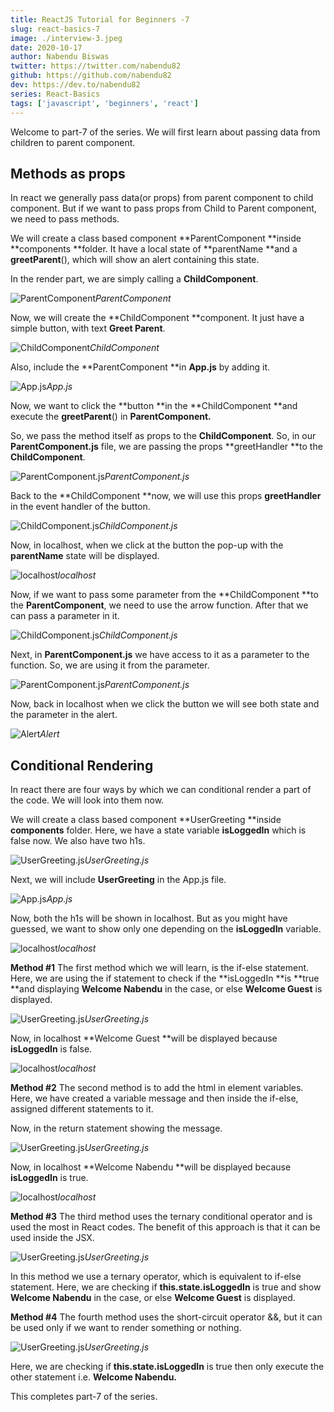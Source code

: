 ```yaml
---
title: ReactJS Tutorial for Beginners -7
slug: react-basics-7
image: ./interview-3.jpeg
date: 2020-10-17
author: Nabendu Biswas
twitter: https://twitter.com/nabendu82
github: https://github.com/nabendu82
dev: https://dev.to/nabendu82
series: React-Basics
tags: ['javascript', 'beginners', 'react']
---
```


Welcome to part-7 of the series. We will first learn about passing data from children to parent component.

## Methods as props

In react we generally pass data(or props) from parent component to child component. But if we want to pass props from Child to Parent component, we need to pass methods.

We will create a class based component **ParentComponent **inside **components **folder. It have a local state of **parentName **and a **greetParent**(), which will show an alert containing this state.

In the render part, we are simply calling a **ChildComponent**.

![ParentComponent](https://ik.imagekit.io/thewebdev/React-Basics/7/1_e3UM5QzJq0.png)*ParentComponent*

Now, we will create the **ChildComponent **component. It just have a simple button, with text **Greet Parent**.

![ChildComponent](https://ik.imagekit.io/thewebdev/React-Basics/7/2_MWWHQrslwj.png)*ChildComponent*

Also, include the **ParentComponent **in **App.js** by adding it.

![App.js](https://ik.imagekit.io/thewebdev/React-Basics/7/3_lTUjAtVjvx.png)*App.js*

Now, we want to click the **button **in the **ChildComponent **and execute the **greetParent**() in **ParentComponent.**

So, we pass the method itself as props to the **ChildComponent**. So, in our **ParentComponent.js** file, we are passing the props **greetHandler **to the **ChildComponent**.

![ParentComponent.js](https://ik.imagekit.io/thewebdev/React-Basics/7/4_rpEk58T9a9.png)*ParentComponent.js*

Back to the **ChildComponent **now, we will use this props **greetHandler** in the event handler of the button.

![ChildComponent.js](https://ik.imagekit.io/thewebdev/React-Basics/7/5_ZZrAHh-eyw.png)*ChildComponent.js*

Now, in localhost, when we click at the button the pop-up with the **parentName** state will be displayed.

![localhost](https://ik.imagekit.io/thewebdev/React-Basics/7/6_z0G2Hu93m.png)*localhost*

Now, if we want to pass some parameter from the **ChildComponent **to the **ParentComponent**, we need to use the arrow function. After that we can pass a parameter in it.

![ChildComponent.js](https://ik.imagekit.io/thewebdev/React-Basics/7/7_N4o2tk-8lJ.png)*ChildComponent.js*

Next, in **ParentComponent.js** we have access to it as a parameter to the function. So, we are using it from the parameter.

![ParentComponent.js](https://ik.imagekit.io/thewebdev/React-Basics/7/8_WDc19LbqHC.png)*ParentComponent.js*

Now, back in localhost when we click the button we will see both state and the parameter in the alert.

![Alert](https://ik.imagekit.io/thewebdev/React-Basics/7/9_pDqCxwvyHK.png)*Alert*

## Conditional Rendering

In react there are four ways by which we can conditional render a part of the code. We will look into them now.

We will create a class based component **UserGreeting **inside **components** folder. Here, we have a state variable **isLoggedIn** which is false now. We also have two h1s.

![UserGreeting.js](https://ik.imagekit.io/thewebdev/React-Basics/7/10_vGIx6bFklB.png)*UserGreeting.js*

Next, we will include **UserGreeting** in the App.js file.

![App.js](https://ik.imagekit.io/thewebdev/React-Basics/7/11_tufNupNg3g.png)*App.js*

Now, both the h1s will be shown in localhost. But as you might have guessed, we want to show only one depending on the **isLoggedIn** variable.

![localhost](https://ik.imagekit.io/thewebdev/React-Basics/7/12_1OhqRwhgPx.png)*localhost*

**Method #1**
The first method which we will learn, is the if-else statement. Here, we are using the if statement to check if the **isLoggedIn **is **true **and displaying **Welcome Nabendu** in the case, or else **Welcome Guest** is displayed.

![UserGreeting.js](https://ik.imagekit.io/thewebdev/React-Basics/7/13_GBWLydw7sz.png)*UserGreeting.js*

Now, in localhost **Welcome Guest **will be displayed because **isLoggedIn** is false.

![localhost](https://ik.imagekit.io/thewebdev/React-Basics/7/14_R-0UQ3kSaF.png)*localhost*

**Method #2**
The second method is to add the html in element variables. Here, we have created a variable message and then inside the if-else, assigned different statements to it.

Now, in the return statement showing the message.

![UserGreeting.js](https://ik.imagekit.io/thewebdev/React-Basics/7/15_ch6ldTtTQ.png)*UserGreeting.js*

Now, in localhost **Welcome Nabendu **will be displayed because **isLoggedIn** is true.

![localhost](https://ik.imagekit.io/thewebdev/React-Basics/7/16_z1tkAb4n0Q.png)*localhost*

**Method #3**
The third method uses the ternary conditional operator and is used the most in React codes. The benefit of this approach is that it can be used inside the JSX.

![UserGreeting.js](https://ik.imagekit.io/thewebdev/React-Basics/7/17_frdH5BXb05.png)*UserGreeting.js*

In this method we use a ternary operator, which is equivalent to if-else statement. Here, we are checking if **this.state.isLoggedIn** is true and show **Welcome Nabendu** in the case, or else **Welcome Guest** is displayed.

**Method #4**
The fourth method uses the short-circuit operator &&, but it can be used only if we want to render something or nothing.

![UserGreeting.js](https://ik.imagekit.io/thewebdev/React-Basics/7/18_cX0NDJ9axW.png)*UserGreeting.js*

Here, we are checking if **this.state.isLoggedIn** is true then only execute the other statement i.e. **Welcome Nabendu.**

This completes part-7 of the series.